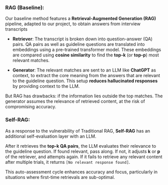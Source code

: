 
### RAG (Baseline):

Our baseline method features a **Retrieval-Augmented Generation (RAG)** pipeline, adapted to our project, to obtain answers from interview transcripts

- **Retriever**:
  The transcript is broken down into question-answer (QA) pairs. QA pairs as well as guideline questions are translated into embeddings using a pre-trained transformer model. These embeddings are compared using **cosine similarity**  to find the **top-k** (or **top-p**) most relevant matches.

- **Generator**:
  The relevant matches are sent to an LLM like **ChatGPT** as context, to extract the core meaning from the answers that are relevant to the guideline question. This setup **reduces hallucinated responses** by providing context to the LLM.

But RAG has drawbacks: if the information lies outside the top matches. The generator assumes
the relevance of retrieved content, at the risk of compromising accuracy.

### Self-RAG:

As a response to the vulnerability of Traditional RAG, **Self-RAG** has an additional self-evaluation layer with an LLM.

After it retrieves the **top-k QA pairs**, the LLM evaluates their relevance to the guideline question. If found relevant, pass along. If not, it adjusts **k** or **p** of the retriever, and attempts again. If it fails to retrieve any relevant content after multiple trials, it returns `[No relevant response found]`.

This auto-assessment cycle enhances accuracy and focus, particularly in situations where first-time retrievals are sub-optimal.
